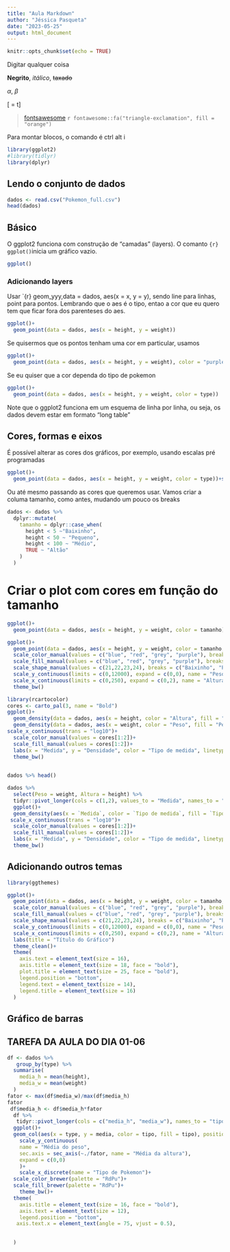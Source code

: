 ```yaml
---
title: "Aula Markdown"
author: "Jéssica Pasqueta"
date: "2023-05-25"
output: html_document
---
```


```r
knitr::opts_chunk$set(echo = TRUE)
```

Digitar qualquer coisa

**Negrito**, *itálico*, ~~taxado~~

$\alpha$, $\beta$

\[\frac{dV}{dt} = \alpha t\]

> [fontsawesome](https://fontawesome.com/icons) `r fontawesome::fa("triangle-exclamation", fill = "orange")`

Para montar blocos, o comando é ctrl alt i

```r
library(ggplot2)
#library(tidlyr)
library(dplyr)
```

## Lendo o conjunto de dados

```r
dados <- read.csv("Pokemon_full.csv")
head(dados)
```

## Básico

O ggplot2 funciona com construção de "camadas" (layers).  O comanto `{r} ggplot()`inicia um gráfico vazio.

```r
ggplot()
```

### Adicionando layers

Usar `{r} geom_yyy,data = dados, aes(x = x, y = y), sendo line para linhas, point para pontos. Lembrando que o aes é o tipo, entao a cor que eu quero tem que ficar fora dos parenteses do aes.

```r
ggplot()+
  geom_point(data = dados, aes(x = height, y = weight))
```
Se quisermos que os pontos tenham uma cor em particular, usamos

```r
ggplot()+
  geom_point(data = dados, aes(x = height, y = weight), color = "purple")
```
Se eu quiser que a cor dependa do tipo de pokemon

```r
ggplot()+
  geom_point(data = dados, aes(x = height, y = weight, color = type))
```

Note que o ggplot2 funciona em um esquema de linha por linha, ou seja, os dados devem estar em formato "long table"

## Cores, formas e eixos

É possível alterar as cores dos gráficos, por exemplo, usando escalas pré programadas

```r
ggplot()+
  geom_point(data = dados, aes(x = height, y = weight, color = type))+scale_color_brewer(palette = "PuRd")
```

Ou até mesmo passando as cores que queremos usar. Vamos criar a columa tamanho, como antes, mudando um pouco os breaks

```r
dados <- dados %>% 
  dplyr::mutate(
    tamanho = dplyr::case_when(
      height < 5 ~"Baixinho",
      height < 50 ~ "Pequeno",
      height < 100 ~ "Médio",
      TRUE ~ "Altão"
    )
  )
```

# Criar o plot com cores em função do tamanho

```r
ggplot()+
  geom_point(data = dados, aes(x = height, y = weight, color = tamanho))+ scale_color_manual(values = c("blue","red","gray","purple"))
```

```r
ggplot()+
  geom_point(data = dados, aes(x = height, y = weight, color = tamanho, fill = tamanho, shape = tamanho))+
  scale_color_manual(values = c("blue", "red", "grey", "purple"), breaks = c("Baixinho", "Pequeno", "Médio", "Altão"), name = "Classe de tamanho")+
  scale_fill_manual(values = c("blue", "red", "grey", "purple"), breaks = c("Baixinho", "Pequeno", "Médio", "Altão"), name = "Classe de tamanho")+
  scale_shape_manual(values = c(21,22,23,24), breaks = c("Baixinho", "Pequeno", "Médio", "Altão"), name = "Classe de tamanho")+
  scale_y_continuous(limits = c(0,12000), expand = c(0,0), name = "Peso")+
  scale_x_continuous(limits = c(0,250), expand = c(0,2), name = "Altura")+
  theme_bw()
```

```r
library(rcartocolor)
cores <- carto_pal(3, name = "Bold")
ggplot()+
  geom_density(data = dados, aes(x = height, color = "Altura", fill = "Altura", linetype = "Altura"), alpha = 0.6)+
  geom_density(data = dados, aes(x = weight, color = "Peso", fill = "Peso", linetype = "Peso"), alpha = 0.6)+
scale_x_continuous(trans = "log10")+
  scale_color_manual(values = cores[1:2])+
  scale_fill_manual(values = cores[1:2])+
  labs(x = "Medida", y = "Densidade", color = "Tipo de medida", linetype = "Tipo de medida", fill = "Tipo de medida")+
  theme_bw()
  

dados %>% head()

```
```r
dados %>% 
  select(Peso = weight, Altura = height) %>% 
  tidyr::pivot_longer(cols = c(1,2), values_to = "Medida", names_to = "Tipo de medida") %>%
  ggplot()+
  geom_density(aes(x = `Medida`, color = `Tipo de medida`, fill = `Tipo de medida`, linetype = `Tipo de medida`), alpha = 0.6)+
 scale_x_continuous(trans = "log10")+
  scale_color_manual(values = cores[1:2])+
  scale_fill_manual(values = cores[1:2])+
  labs(x = "Medida", y = "Densidade", color = "Tipo de medida", linetype = "Tipo de medida", fill = "Tipo de medida")+
  theme_bw()
```

## Adicionando outros temas

```r
library(ggthemes)

ggplot()+
  geom_point(data = dados, aes(x = height, y = weight, color = tamanho, fill = tamanho, shape = tamanho))+
  scale_color_manual(values = c("blue", "red", "grey", "purple"), breaks = c("Baixinho", "Pequeno", "Médio", "Altão"), name = "Classe de tamanho")+
  scale_fill_manual(values = c("blue", "red", "grey", "purple"), breaks = c("Baixinho", "Pequeno", "Médio", "Altão"), name = "Classe de tamanho")+
  scale_shape_manual(values = c(21,22,23,24), breaks = c("Baixinho", "Pequeno", "Médio", "Altão"), name = "Classe de tamanho")+
  scale_y_continuous(limits = c(0,12000), expand = c(0,0), name = "Peso")+
  scale_x_continuous(limits = c(0,250), expand = c(0,2), name = "Altura")+
  labs(title = "Título do Gráfico")
  theme_clean()+
  theme(
    axis.text = element_text(size = 16),
    axis.title = element_text(size = 18, face = "bold"),
    plot.title = element_text(size = 25, face = "bold"),
    legend.position = "bottom",
    legend.text = element_text(size = 14),
    legend.title = element_text(size = 16)
  )

```

## Gráfico de barras
## TAREFA DA AULA DO DIA 01-06

```r
df <- dados %>% 
   group_by(type) %>% 
  summarise(
    media_h = mean(height),
    media_w = mean(weight)
  ) 
fator <- max(df$media_w)/max(df$media_h)
fator
 df$media_h <- df$media_h*fator
  df %>% 
   tidyr::pivot_longer(cols = c("media_h", "media_w"), names_to = "tipo", values_to = "media") %>% 
  ggplot()+
  geom_col(aes(x = type, y = media, color = tipo, fill = tipo), position = position_dodge2())+
    scale_y_continuous(
    name = "Média do peso",
    sec.axis = sec_axis(~./fator, name = "Média da altura"),
    expand = c(0,0)
    )+
    scale_x_discrete(name = "Tipo de Pokemon")+
  scale_color_brewer(palette = "RdPu")+
  scale_fill_brewer(palette = "RdPu")+
    theme_bw()+
  theme(
    axis.title = element_text(size = 16, face = "bold"),
    axis.text = element_text(size = 12),
    legend.position = "bottom",
   axis.text.x = element_text(angle = 75, vjust = 0.5),

   
  )
```





